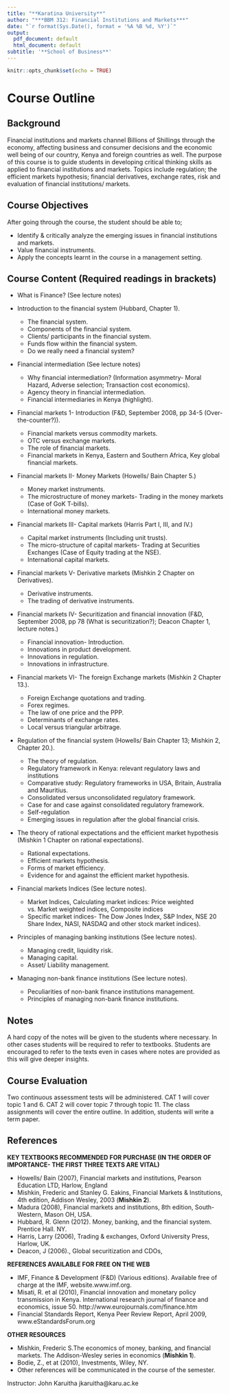 ```yaml
---
title: "**Karatina University**"
author: "***BBM 312: Financial Institutions and Markets***"
date: "`r format(Sys.Date(), format = '%A %B %d, %Y')`"
output:
  pdf_document: default
  html_document: default
subtitle: '**School of Business**'
---
```


```r
knitr::opts_chunk$set(echo = TRUE)
```

# **Course Outline**

## **Background**

Financial institutions and markets channel Billions of Shillings through the economy, affecting business and consumer decisions and the economic well being of our country, Kenya and foreign countries as well. The purpose of this course is to guide students in developing critical thinking skills as applied to financial institutions and markets. Topics include regulation; the efficient markets hypothesis; financial derivatives, exchange rates, risk and evaluation of financial institutions/ markets.

## **Course Objectives**

After going through the course, the student should be able to;

- Identify & critically analyze the emerging issues in financial institutions and markets.
- Value financial instruments.
- Apply the concepts learnt in the course in a management setting.

## Course Content (Required readings in brackets)

- What is Finance? (See lecture notes)

- Introduction to the financial system (Hubbard, Chapter 1).
    - The financial system.
    - Components of the financial system.
    - Clients/ participants in the financial system.
    - Funds flow within the financial system.
    - Do we really need a financial system? 
    
- Financial intermediation (See lecture notes)
    - Why financial intermediation? (Information asymmetry- Moral Hazard, Adverse selection; Transaction cost economics).
    - Agency theory in financial intermediation.
    - Financial intermediaries in Kenya (highlight).

- Financial markets 1- Introduction (F&D, September 2008, pp 34-5 (Over-the-counter?)).
    - Financial markets versus commodity markets.
    - OTC versus exchange markets.
    - The role of financial markets.
    - Financial markets in Kenya, Eastern and Southern Africa, Key global financial markets.
    
- Financial markets II- Money Markets (Howells/ Bain Chapter 5.)
    - Money market instruments.
    - The microstructure of money markets- Trading in the money markets (Case of GoK T-bills).
    - International money markets.
    
- Financial markets III- Capital markets (Harris Part I, III, and IV.)
    - Capital market instruments (Including unit trusts).
    - The micro-structure of capital markets- Trading at Securities Exchanges (Case of Equity trading at the NSE).
    - International capital markets.
    
- Financial markets V- Derivative markets (Mishkin 2 Chapter on Derivatives).
    - Derivative instruments.
    - The trading of derivative instruments.
    
- Financial markets IV- Securitization and financial innovation (F&D, September 2008, pp 78 (What is securitization?); Deacon Chapter 1, lecture notes.)
    - Financial innovation- Introduction.
    - Innovations in product development.
    - Innovations in regulation.
    - Innovations in infrastructure.

- Financial markets VI- The foreign Exchange markets (Mishkin 2 Chapter 13.).
    - Foreign Exchange quotations and trading.
    - Forex regimes. 
    - The law of one price and the PPP.
    - Determinants of exchange rates.
    - Local versus triangular arbitrage.

- Regulation of the financial system (Howells/ Bain Chapter 13; Mishkin 2, Chapter 20.).
    - The theory of regulation.
    - Regulatory framework in Kenya: relevant regulatory laws and institutions
    - Comparative study: Regulatory frameworks in USA, Britain, Australia and Mauritius.
    - Consolidated versus unconsolidated regulatory framework.
    - Case for and case against consolidated regulatory framework.
    - Self-regulation
    - Emerging issues in regulation after the global financial crisis.
    
- The theory of rational expectations and the efficient market hypothesis (Mishkin 1 Chapter on rational expectations).
    - Rational expectations.
    - Efficient markets hypothesis.
    - Forms of market efficiency.
    - Evidence for and against the efficient market hypothesis.
    
- Financial markets Indices (See lecture notes).
    - Market Indices, Calculating market indices: Price weighted vs. Market weighted indices, Composite indices
    - Specific market indices- The Dow Jones Index, S&P Index, NSE 20 Share Index, NASI, NASDAQ and other stock market indices).
    
- Principles of managing banking institutions (See lecture notes).
    - Managing credit, liquidity risk.
    - Managing capital.
    - Asset/ Liability management.

- Managing non-bank finance institutions (See lecture notes).
    - Peculiarities of non-bank finance institutions management.
    - Principles of managing non-bank finance institutions.
    
## Notes
A hard copy of the notes will be given to the students where necessary. In other cases students will be required to refer to textbooks. Students are encouraged to refer to the texts even in cases where notes are provided as this will give deeper insights.

## Course Evaluation

Two continuous assessment tests will be administered. CAT 1 will cover topic 1 and 6. CAT 2 will cover topic 7 through topic 11. The class assignments will cover the entire outline. In addition, students will write a term paper.


## References

**KEY TEXTBOOKS RECOMMENDED FOR PURCHASE (IN THE ORDER OF IMPORTANCE- THE FIRST THREE TEXTS ARE VITAL)**

- Howells/ Bain (2007), Financial markets and institutions, Pearson Education LTD, Harlow, England
- Mishkin, Frederic and Stanley G. Eakins, Financial Markets & Institutions, 4th edition, Addison Wesley, 2003 (**Mishkin 2**).
- Madura (2008), Financial markets and institutions, 8th edition, South-Western, Mason OH, USA.
- Hubbard, R. Glenn (2012). Money, banking, and the financial system. Prentice Hall. NY.
- Harris, Larry (2006), Trading & exchanges, Oxford University Press, Harlow, UK.
- Deacon, J (2006)., Global securitization and CDOs, 


**REFERENCES AVAILABLE FOR FREE ON THE WEB** 

- IMF, Finance & Development (F&D) (Various editions). Available free of charge at the IMF, website.www.imf.org.
- Misati, R. et al (2010), Financial innovation and monetary policy transmission in Kenya. International research journal of finance and economics, issue 50. http://www.eurojournals.com/finance.htm
- Financial Standards Report, Kenya Peer Review Report, April 2009, www.eStandardsForum.org

**OTHER RESOURCES**

- Mishkin, Frederic S.The economics of money, banking, and financial markets. The Addison-Wesley series in economics (**Mishkin 1**).
- Bodie, Z., et at (2010), Investments, Wiley, NY.
- Other references will be communicated in the course of the semester.


Instructor: John Karuitha jkaruitha@karu.ac.ke